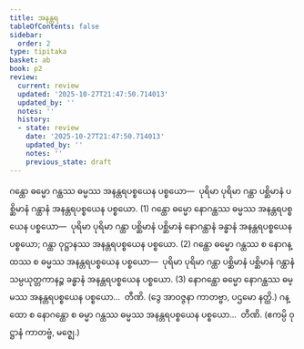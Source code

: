 ```yaml
---
title: အနန္တရ
tableOfContents: false
sidebar:
  order: 2
type: tipitaka
basket: ab
book: p2
review:
  current: review
  updated: '2025-10-27T21:47:50.714013'
  updated_by: ''
  notes: ''
  history:
  - state: review
    date: '2025-10-27T21:47:50.714013'
    updated_by: ''
    notes: ''
    previous_state: draft
---
```



<ReviewStatus review={frontmatter.review} showDetails={true} />

<HypothesisAnnotation frontmatter={frontmatter} />

<DynamicBreadcrumb />

<Division number="25" book="p2" e="ch" v="38" p="163">

<Paragraph number="1668" book="p2">
ဂန္ထော ဓမ္မော ဂန္ထဿ ဓမ္မဿ အနန္တရပစ္စယေန ပစ္စယော—  ပုရိမာ ပုရိမာ ဂန္ထာ ပစ္ဆိမာနံ ပစ္ဆိမာနံ ဂန္ထာနံ အနန္တရပစ္စယေန ပစ္စယော. (1)
</Paragraph>

<Paragraph number="1669" book="p2">
ဂန္ထော ဓမ္မော နောဂန္ထဿ ဓမ္မဿ အနန္တရပစ္စယေန ပစ္စယော—  ပုရိမာ ပုရိမာ ဂန္ထာ ပစ္ဆိမာနံ ပစ္ဆိမာနံ နောဂန္ထာနံ ခန္ဓာနံ အနန္တရပစ္စယေန ပစ္စယော; ဂန္ထာ ဝုဋ္ဌာနဿ အနန္တရပစ္စယေန ပစ္စယော. (2)
</Paragraph>

<Paragraph number="1670" book="p2">
ဂန္ထော ဓမ္မော ဂန္ထဿ စ နောဂန္ထဿ စ ဓမ္မဿ အနန္တရပစ္စယေန ပစ္စယော—  ပုရိမာ ပုရိမာ ဂန္ထာ ပစ္ဆိမာနံ ပစ္ဆိမာနံ ဂန္ထာနံ သမ္ပယုတ္တကာနဉ္စ ခန္ဓာနံ အနန္တရပစ္စယေန ပစ္စယော. (3)
</Paragraph>

</Division>
<Division number="26" book="p2" e="ch" v="38" p="164">

<Paragraph number="1671" book="p2">
နောဂန္ထော ဓမ္မော နောဂန္ထဿ ဓမ္မဿ အနန္တရပစ္စယေန ပစ္စယော…  တီဏိ. (ဒွေ အာဝဇ္ဇနာ ကာတဗ္ဗာ, ပဌမော နတ္ထိ.)
</Paragraph>

<Paragraph number="1672" book="p2">
ဂန္ထော စ နောဂန္ထော စ ဓမ္မာ ဂန္ထဿ ဓမ္မဿ အနန္တရပစ္စယေန ပစ္စယော…  တီဏိ. (ဧကမ္ပိ ဝုဋ္ဌာနံ ကာတဗ္ဗံ, မဇ္ဈေ.)
</Paragraph>
</Division>